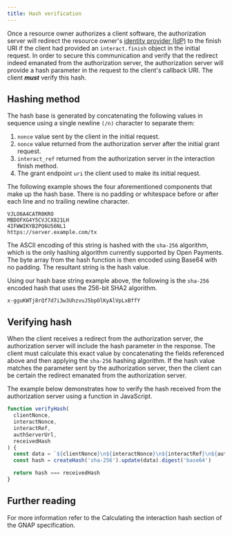 ```yaml
---
title: Hash verification
---
```



Once a resource owner authorizes a client software, the authorization server will redirect the resource owner's [identity provider (IdP)](/introduction/idp/) to the finish URI if the client had provided an `interact.finish` object in the initial request. In order to secure this communication and verify that the redirect indeed emanated from the authorization server, the authorization server will provide a hash parameter in the request to the client's callback URI. The client **_must_** verify this hash.

## Hashing method

The hash base is generated by concatenating the following values in sequence using a single newline `(/n)` character to separate them:

1. `nonce` value sent by the client in the initial request.
2. `nonce` value returned from the authorization server after the initial grant request.
3. `interact_ref` returned from the authorization server in the interaction finish method.
4. The grant endpoint `uri` the client used to make its initial request.

The following example shows the four aforementioned components that make up the hash base. There is no padding or whitespace before or after each line and no trailing newline character.

<CodeBlock title="Example hash base">

```http
VJLO6A4CATR0KRO
MBDOFXG4Y5CVJCX821LH
4IFWWIKYB2PQ6U56NL1
https://server.example.com/tx
```

</CodeBlock>

The ASCII encoding of this string is hashed with the `sha-256` algorithm, which is the only hashing algorithm currently supported by Open Payments. The byte array from the hash function is then encoded using Base64 with no padding. The resultant string is the hash value.

Using our hash base string example above, the following is the `sha-256` encoded hash that uses the 256-bit SHA2 algorithm.

<CodeBlock title="SHA2 256-bit hash example">

```http
x-gguKWTj8rQf7d7i3w3UhzvuJ5bpOlKyAlVpLxBffY
```

</CodeBlock>

## Verifying hash

When the client receives a redirect from the authorization server, the authorization server will include the hash parameter in the response. The client must calculate this exact value by concatenating the fields referenced above and then applying the `sha-256` hashing algorithm. If the hash value matches the parameter sent by the authorization server, then the client can be certain the redirect emanated from the authorization server.

The example below demonstrates how to verify the hash received from the authorization server using a function in JavaScript.

<CodeBlock title="JavaScript example">

```javascript
function verifyHash(
  clientNonce,
  interactNonce,
  interactRef,
  authServerUrl,
  receivedHash
) {
  const data = `${clientNonce}\n${interactNonce}\n${interactRef}\n${authServerUrl}/`
  const hash = createHash('sha-256').update(data).digest('base64')

  return hash === receivedHash
}
```

</CodeBlock>

## Further reading

For more information refer to the <LinkOut href='https://datatracker.ietf.org/doc/html/draft-ietf-gnap-core-protocol-20#name-calculating-the-interaction'>Calculating the interaction hash</LinkOut> section of the GNAP specification.
